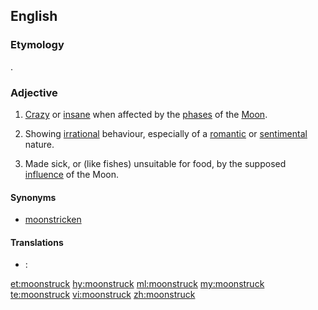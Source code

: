 ==English==

===Etymology===
{{compound|moon|struck|lang=en}}.

===Adjective===
{{en-adj}}

# {{context|obsolete|lang=en}} [[crazy|Crazy]] or [[insane]] when affected by the [[phase]]s of the [[Moon]].
# {{context|by extension|lang=en}} Showing [[irrational]] behaviour, especially of a [[romantic]] or [[sentimental]] nature.
# {{context|obsolete|lang=en}} Made sick, or (like fishes) unsuitable for food, by the supposed [[influence]] of the Moon.

====Synonyms====
* [[moonstricken]]

====Translations====
{{trans-top|crazy or insane when affected by the phases of the Moon}}
{{trans-mid}}
{{trans-bottom}}

{{trans-top|showing irrational behaviour, especially of a romantic or sentimental nature}}
{{trans-mid}}
{{trans-bottom}}

{{trans-top|made sick, or (like fishes) unsuitable for food, by the supposed influence of the Moon}}
{{trans-mid}}
{{trans-bottom}}

{{checktrans-top}}
* {{ttbc|de}}: {{t+|de|mondsüchtig}}
{{trans-mid}}
{{trans-bottom}}

{{Webster 1913}}

[[et:moonstruck]]
[[hy:moonstruck]]
[[ml:moonstruck]]
[[my:moonstruck]]
[[te:moonstruck]]
[[vi:moonstruck]]
[[zh:moonstruck]]